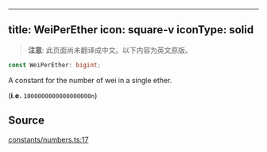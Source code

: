 <!-- AUTO-GENERATED-CONTENT:START (ENGLISH-COPY) -->
---
title: WeiPerEther
icon: square-v
iconType: solid
---

> **注意**: 此页面尚未翻译成中文。以下内容为英文原版。

```ts
const WeiPerEther: bigint;
```

A constant for the number of wei in a single ether.

(**i.e.** `1000000000000000000n`)

## Source

[constants/numbers.ts:17](https://github.com/dominant-strategies/quais.js/blob/c1c12d43f9d34c6baad2b0542bd6d0acd6fefcbf/src/constants/numbers.ts#L17)
